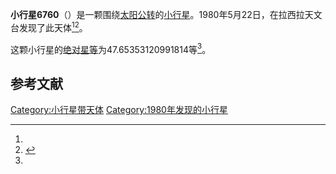 {{Infobox planet
| bgcolour = #FFFFC0
| name = 6760
| symbol = 
| image = 
| caption = 
| discovery = yes
| discovery_ref = 
| discoverer = {{link-en|亨利·德波鸿诺|Henri Debehogne}}
| discovery_site = [[拉西拉天文台|拉西拉天文台]] 
| discovered = 1980年5月22日
| designations = yes
| mp_name = 
| named_after = 
| alt_names = 1980 KM/ 1986 TF18 / 1990 TA5
| mp_category = [[主带小行星|主带小行星]]
| orbit_ref = <ref name="a">[http://ssd.jpl.nasa.gov/sbdb.cgi?sstr=6760 6760] {{Wayback|url=http://ssd.jpl.nasa.gov/sbdb.cgi?sstr=6760 |date=20110609185301 }}，小行星數據庫瀏覽器（JPL Small-Body Database Browser）－[[美国国家航空航天局|美国国家航空航天局]]喷气推进实验室</ref>
| epoch = 2456400.5 (2013年4月18日更新)
| aphelion = {{convert|3.037938086449284|AU|km|3|abbr=on|lk=out}}
| perihelion = {{convert|2.468902656303216|AU|km|3|abbr=on}}
| semimajor = {{convert|2.75342037137625|AU|km|3|abbr=on}}
| eccentricity = 0.103332465
| period = 1668.811211 [[日|日]]<br />4.57[[儒略年|儒略年]]
| avg_speed = 
| inclination = 5.735782671948837
| asc_node = 228.3332412907145
| mean_anomaly = 
| arg_peri = 47.65353120991814
| satellites = 
| physical_characteristics = yes
| dimensions = 
| mass = 
| density = 
| surface_grav = 
| escape_velocity = 
| sidereal_day = 
| axial_tilt = 
| pole_ecliptic_lat = 
| pole_ecliptic_lon = 
| albedo = 
| temperatures= 
| temp_name1 = 
| mean_temp_1 = 
| max_temp_1 = 
| temp_name2 = 
| max_temp_2 = 
| spectral_type = 
| abs_magnitude = 47.65353120991814
}}

'''小行星6760'''（{{lang-en|6760}}）是一颗围绕[[太阳|太阳]][[公转|公转]]的[[小行星|小行星]]。1980年5月22日，{{link-en|亨利·德波鸿诺|Henri Debehogne}}在拉西拉天文台发现了此天体<ref name="a" /><ref>{{cite news|title=小行星列表|url=http://cfa-www.harvard.edu/iau/lists/NumberedMPs.txt|accessdate=2013-07-08|newspaper=哈佛大学|archive-date=2008-05-17|archive-url=https://web.archive.org/web/20080517010638/http://cfa-www.harvard.edu/iau/lists/NumberedMPs.txt|dead-url=no}}</ref>。

这颗小行星的[[绝对星等|绝对星等]]为47.65353120991814等<ref name="a" />。

==参考文献==
{{reflist}}
{{Minor Planet Number|[[小行星6759|小行星6759]]|[[小行星6761|小行星6761]]}}

{{小天体}}

[[Category:小行星带天体|Category:小行星带天体]]
[[Category:1980年发现的小行星|Category:1980年发现的小行星]]

{{asteroid-stub}}